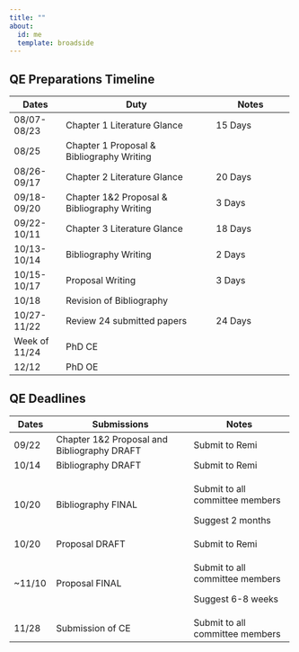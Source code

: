 ```yaml
---
title: ""
about:
  id: me
  template: broadside
---
```


## QE Preparations Timeline

+---------------+---------------------------------------------+-----------------------+
| Dates         | Duty                                        | Notes                 |
+===============+=============================================+=======================+
| 08/07-08/23   | Chapter 1 Literature Glance                 | 15 Days               |
+---------------+---------------------------------------------+-----------------------+
| 08/25         | Chapter 1 Proposal & Bibliography Writing   |                       |
+---------------+---------------------------------------------+-----------------------+
| 08/26-09/17   | Chapter 2 Literature Glance                 | 20 Days               |
+---------------+---------------------------------------------+-----------------------+
| 09/18-09/20   | Chapter 1&2 Proposal & Bibliography Writing | 3 Days                |
+---------------+---------------------------------------------+-----------------------+
| 09/22-10/11   | Chapter 3 Literature Glance                 | 18 Days               |
+---------------+---------------------------------------------+-----------------------+
| 10/13-10/14   | Bibliography Writing                        | 2 Days                |
+---------------+---------------------------------------------+-----------------------+
| 10/15-10/17   | Proposal Writing                            | 3 Days                |
+---------------+---------------------------------------------+-----------------------+
| 10/18         | Revision of Bibliography                    |                       |
+---------------+---------------------------------------------+-----------------------+
| 10/27-11/22   | Review 24 submitted papers                  | 24 Days               |
+---------------+---------------------------------------------+-----------------------+
| Week of 11/24 | PhD CE                                      |                       |
+---------------+---------------------------------------------+-----------------------+
| 12/12         | PhD OE                                      |                       |
+---------------+---------------------------------------------+-----------------------+

## QE Deadlines

+-------------+---------------------------------------------+---------------------------------+
| Dates       | Submissions                                 | Notes                           |
+=============+=============================================+=================================+
| 09/22       | Chapter 1&2 Proposal and Bibliography DRAFT | Submit to Remi                  |
+-------------+---------------------------------------------+---------------------------------+
| 10/14       | Bibliography DRAFT                          | Submit to Remi                  |
+-------------+---------------------------------------------+---------------------------------+
| 10/20       | Bibliography FINAL                          | Submit to all committee members |
|             |                                             |                                 |
|             |                                             | Suggest 2 months                |
+-------------+---------------------------------------------+---------------------------------+
| 10/20       | Proposal DRAFT                              | Submit to Remi                  |
+-------------+---------------------------------------------+---------------------------------+
| \~11/10     | Proposal FINAL                              | Submit to all committee members |
|             |                                             |                                 |
|             |                                             | Suggest 6-8 weeks               |
+-------------+---------------------------------------------+---------------------------------+
| 11/28       | Submission of CE                            | Submit to all committee members |
+-------------+---------------------------------------------+---------------------------------+

